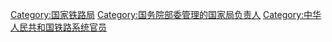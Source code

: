 [[Category:国家铁路局|Category:国家铁路局]]
[[Category:国务院部委管理的国家局负责人|Category:国务院部委管理的国家局负责人]]
[[Category:中华人民共和国铁路系统官员|Category:中华人民共和国铁路系统官员]]